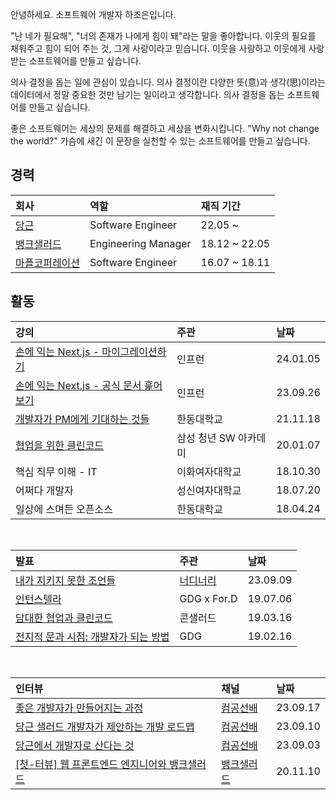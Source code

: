 안녕하세요. 소프트웨어 개발자 하조은입니다.

"난 네가 필요해", "너의 존재가 나에게 힘이 돼"라는 말을 좋아합니다. 이웃의 필요를 채워주고 힘이 되어 주는 것, 그게 사랑이라고 믿습니다. 이웃을 사랑하고 이웃에게 사랑받는 소프트웨어를 만들고 싶습니다.

의사 결정을 돕는 일에 관심이 있습니다. 의사 결정이란 다양한 뜻(意)과 생각(思)이라는 데이터에서 정말 중요한 것만 남기는 일이라고 생각합니다. 의사 결정을 돕는 소프트웨어를 만들고 싶습니다.

좋은 소프트웨어는 세상의 문제를 해결하고 세상을 변화시킵니다. "Why not change the world?" 가슴에 새긴 이 문장을 실천할 수 있는 소프트웨어를 만들고 싶습니다.

## 경력

| 회사                                          | 역할                | 재직 기간     |
| :-------------------------------------------- | :------------------ | :------------ |
| [당근](https://www.daangn.com/)               | Software Engineer   | 22.05 ~       |
| [뱅크샐러드](https://www.banksalad.com/)      | Engineering Manager | 18.12 ~ 22.05 |
| [마플코퍼레이션](https://www.marpple.com/kr/) | Software Engineer   | 16.07 ~ 18.11 |

## 활동

| 강의                                                                                             | 주관                  | 날짜     |
| :----------------------------------------------------------------------------------------------- | :-------------------- | :------- |
| [손에 익는 Next.js - 마이그레이션하기](https://inf.run/heKES)                                    | 인프런                | 24.01.05 |
| [손에 익는 Next.js - 공식 문서 훑어보기](https://inf.run/g7L2)                                   | 인프런                | 23.09.26 |
| [개발자가 PM에게 기대하는 것들](https://hajoeun.notion.site/PM-9d9627d3b50144b094ceb7b1e25c7d12) | 한동대학교            | 21.11.18 |
| [협업을 위한 클린코드](https://speakerdeck.com/hajoeun/200107-ssafy)                             | 삼성 청년 SW 아카데미 | 20.01.07 |
| 핵심 직무 이해 - IT                                                                              | 이화여자대학교        | 18.10.30 |
| 어쩌다 개발자                                                                                    | 성신여자대학교        | 18.07.20 |
| 일상에 스며든 오픈소스                                                                           | 한동대학교            | 18.04.24 |

<br />

| 발표                                                                                   | 주관                                          | 날짜     |
| :------------------------------------------------------------------------------------- | :-------------------------------------------- | :------- |
| [내가 지키지 못한 조언들](https://speakerdeck.com/hajoeun/230909-ne-o-rdinary-demoday) | [너디너리](https://demoday.neordinary.co.kr/) | 23.09.09 |
| [인턴스텔라](https://speakerdeck.com/hajoeun/190706-gdg-x-for-dot-d)                   | GDG x For.D                                   | 19.07.06 |
| [담대한 협업과 클린코드](https://speakerdeck.com/hajoeun/190316-con-salad)             | 콘샐러드                                      | 19.03.16 |
| [전지적 문과 시점: 개발자가 되는 방법](https://speakerdeck.com/hajoeun/190216-gdg)     | GDG                                           | 19.02.16 |

<br />

| 인터뷰                                                                                            | 채널                                             | 날짜     |
| :------------------------------------------------------------------------------------------------ | :----------------------------------------------- | :------- |
| [좋은 개발자가 만들어지는 과정](https://youtu.be/ouFkgwqE2dw?si=Wtw1Sl0Qa-tUgYyv)                 | [컴공선배](https://www.youtube.com/@comgongbro)  | 23.09.17 |
| [당근 샐러드 개발자가 제안하는 개발 로드맵](https://youtu.be/gYPOhwi87AU?si=_fXqxbNWxfmEfH7Z)     | [컴공선배](https://www.youtube.com/@comgongbro)  | 23.09.10 |
| [당근에서 개발자로 산다는 것](https://youtu.be/yV4i3-uuxxw?si=LcPFuFspeIIH7far)                   | [컴공선배](https://www.youtube.com/@comgongbro)  | 23.09.03 |
| [[첫-터뷰] 웹 프론트엔드 엔지니어와 뱅크샐러드](https://youtu.be/KCZfB2_JzlU?si=Iy5Q4iVeoRwNPE_j) | [뱅크샐러드](https://www.youtube.com/@banksalad) | 20.11.10 |
